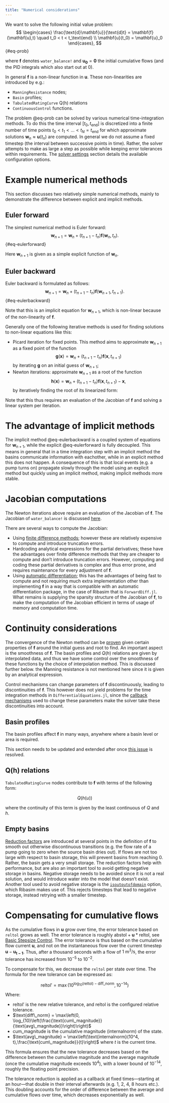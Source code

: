 ```yaml
---
title: "Numerical considerations"
---
```


We want to solve the following initial value problem:
$$
\begin{cases}
    \frac{\text{d}\mathbf{u}}{\text{d}t} = \mathbf{f}(\mathbf{u},t) \quad t_0 < t < t_\text{end} \\
    \mathbf{u}(t_0) = \mathbf{u}_0
\end{cases},
$$ {#eq-prob}

where $\mathbf{f}$ denotes `water_balance!` and $\mathbf{u_0} = \mathbf{0}$ the initial cumulative flows (and the PID integrals which also start out at $0$).

In general $\mathbf{f}$ is a non-linear function in $\mathbf{u}$. These non-linearities are introduced by e.g.:

- `ManningResistance` nodes;
- `Basin` profiles;
- `TabulatedRatingCurve` Q(h) relations
- `ContinuousControl` functions.

The problem @eq-prob can be solved by various numerical time-integration methods. To do this the time interval $[t_0,t_\text{end}]$ is discretized into a finite number of time points $t_0 < t_1 < \ldots < t_N = t_\text{end}$ for which approximate solutions $\mathbf{w}_n \approx \mathbf{u}(t_n)$ are computed. In general we do not assume a fixed timestep (the interval between successive points in time). Rather, the solver attempts to make as large a step as possible while keeping error tolerances within requirements. The [solver settings](/reference/usage.qmd#sec-solver-settings) section details the available configuration options.

# Example numerical methods

This section discusses two relatively simple numerical methods, mainly to demonstrate the difference between explicit and implicit methods.

## Euler forward

The simplest numerical method is Euler forward:
$$
\mathbf{w}_{n+1} = \mathbf{w}_n + (t_{n+1}-t_n)\mathbf{f}(\mathbf{w}_n, t_n).
$$ {#eq-eulerforward}

Here $\mathbf{w}_{n+1}$ is given as a simple explicit function of $\mathbf{w}_n$.

## Euler backward

Euler backward is formulated as follows:
$$
\mathbf{w}_{n+1} = \mathbf{w}_n + (t_{n+1}-t_n)\mathbf{f}(\mathbf{w}_{n+1},t_{n+1}).
$$ {#eq-eulerbackward}

Note that this is an implicit equation for $\mathbf{w}_{n+1}$, which is non-linear because of the non-linearity of $\mathbf{f}$.

Generally one of the following iterative methods is used for finding solutions to non-linear equations like this:

- Picard iteration for fixed points. This method aims to approximate $\mathbf{w}_{n+1}$ as a fixed point of the function
$$
\mathbf{g}(\mathbf{x}) = \mathbf{w}_n + (t_{n+1}-t_n)\mathbf{f}(\mathbf{x},t_{n+1})
$$
by iterating $\mathbf{g}$ on an initial guess of $\mathbf{w}_{n+1}$;
- Newton iterations: approximate $\mathbf{w}_{n+1}$ as a root of the function
$$
\mathbf{h}(\mathbf{x}) = \mathbf{w}_n + (t_{n+1}-t_n)\mathbf{f}(\mathbf{x},t_{n+1}) - \mathbf{x},
$$
by iteratively finding the root of its linearized form:

\begin{align}
\mathbf{0} =& \mathbf{h}(\mathbf{w}_{n+1}^k) + \mathbf{J}(\mathbf{h})(\mathbf{w}_{n+1}^k)(\mathbf{w}_{n+1}^{k+1}-\mathbf{w}_{n+1}^k) \\
=& \mathbf{w}_n + (t_{n+1}-t_n)\mathbf{f}(\mathbf{w}_{n+1}^k,t_{n+1}) - \mathbf{w}_{n+1}^k \\ +&\left[(t_{n+1}-t_n)\mathbf{J}(\mathbf{f})(\mathbf{w}_{n+1}^k)-\mathbf{I}\right](\mathbf{w}_{n+1}^{k+1}-\mathbf{w}_{n+1}^k).
\end{align}
Note that this thus requires an evaluation of the Jacobian of $\mathbf{f}$ and solving a linear system per iteration.

# The advantage of implicit methods

The implicit method @eq-eulerbackward is a coupled system of equations for $\mathbf{w}_{n+1}$, while the explicit @eq-eulerforward is fully decoupled. This means in general that in a time integration step with an implicit method the basins communicate information with eachother, while in an explicit method this does not happen. A consequence of this is that local events (e.g. a pump turns on) propagate slowly through the model using an explicit method but quickly using an implicit method, making implicit methods more stable.

# Jacobian computations
The Newton iterations above require an evaluation of the Jacobian of $\mathbf{f}$. The Jacobian of `water_balance!` is discussed [here](/concept/equations.qmd#the-jacobian).

There are several ways to compute the Jacobian:

- Using [finite difference methods](https://en.wikipedia.org/wiki/Numerical_differentiation#Finite_differences); however these are relatively expensive to compute and introduce truncation errors.
- Hardcoding analytical expressions for the partial derivatives; these have the advantages over finite difference methods that they are cheaper to compute and don't introduce truncation errors. However, computing and coding these partial derivatives is complex and thus error prone, and requires maintenance for every adjustment of $\mathbf{f}$.
- Using [automatic differentiation](https://juliadiff.org/ForwardDiff.jl/stable/dev/how_it_works/); this has the advantages of being fast to compute and not requiring much extra implementation other than implementing $\mathbf{f}$ in a way that is compatible with an automatic differentiation package, in the case of Ribasim that is `ForwardDiff.jl`. What remains is supplying the sparsity structure of the Jacobian of $\mathbf{f}$, to make the computation of the Jacobian efficient in terms of usage of memory and computation time.

# Continuity considerations

The convergence of the Newton method can be [proven](https://en.wikipedia.org/wiki/Newton%27s_method#Proof_of_quadratic_convergence_for_Newton's_iterative_method) given certain properties of $\mathbf{f}$ around the initial guess and root to find. An important aspect is the smoothness of $\mathbf{f}$. The basin profiles and $Q(h)$ relations are given by interpolated data, and thus we have some control over the smoothness of these functions by the choice of interpolation method. This is discussed further below. the Manning resistance is not mentioned here since it is given by an analytical expression.

Control mechanisms can change parameters of $\mathbf{f}$ discontinuously, leading to discontinuities of $\mathbf{f}$. This however does not yield problems for the time integration methods in `DifferentialEquations.jl`, since the [callback mechanisms](https://docs.sciml.ai/DiffEqDocs/stable/features/callback_functions/) used to change these parameters make the solver take these discontinuities into account.

## Basin profiles

The basin profiles affect $\mathbf{f}$ in many ways, anywhere where a basin level or area is required.

::: {.callout-note}
This section needs to be updated and extended after once [this issue](https://github.com/Deltares/Ribasim/issues/566) is resolved.
:::

## Q(h) relations

`TabulatedRatingCurve` nodes contribute to $\mathbf{f}$ with terms of the following form:

$$
    Q(h(u))
$$

where the continuity of this term is given by the least continuous of $Q$ and $h$.

## Empty basins

[Reduction factors](/reference/node/basin.qmd#sec-reduction-factor) are introduced at several points in the definition of $\mathbf{f}$ to smooth out otherwise discontinuous transitions (e.g. the flow rate of a pump going to zero when the source basin dries out).
If flows are not too large with respect to basin storage, this will prevent basins from reaching 0.
Rather, the basin gets a very small storage.
The reduction factors help with performance, but are also an important tool to avoid getting negative storage in basins.
Negative storage needs to be avoided since it is not a real solution, and would introduce water into the model that doesn't exist.
Another tool used to avoid negative storage is the [`isoutoutofdomain`](https://docs.sciml.ai/DiffEqDocs/stable/basics/common_solver_opts/) option, which Ribasim makes use of.
This rejects timesteps that lead to negative storage, instead retrying with a smaller timestep.

# Compensating for cumulative flows

As the cumulative flows in $\mathbf{u}$ grow over time, the error tolerance based on `reltol` grows as well. The error tolerance is roughly $\text{abstol} + \mathbf{u} * \text{reltol}$, see [Basic Stepsize Control](https://docs.sciml.ai/DiffEqDocs/stable/basics/common_solver_opts/). The error tolerance is thus based on the cumulative flow current $\mathbf{u}$, and not on the instantaneous flow over the current timestep $\mathbf{u}-\mathbf{u_{t-1}}$. Thus, after a thousand seconds with a flow of $1\text{ m}^3/\text{s}$, the error tolerance has increased from $10^{-5}$ to $10^{-2}$.

To compensate for this, we decrease the `reltol` per state over time. The formula for the new tolerance can be expressed as:

$$
\text{reltol}' = \max\left(10^{\log_{10}(\text{reltol}) - \text{diff\_norm}}, 10^{-14}\right)
$$

Where:

- $\text{reltol}'$ is the new relative tolerance, and $\text{reltol}$ is the configured relative tolerance.
- $\text{diff\_norm} = \max\left(0, \log_{10}\left(\frac{\text{cum\_magnitude}}{\text{avg\_magnitude}}\right)\right)$
- $\text{cum\_magnitude}$ is the cumulative magnitude ($\text{internalnorm}$) of the state.
- $\text{avg\_magnitude} = \max\left(\text{internalnorm}(10^4, t),\frac{\text{cum\_magnitude}}{t}\right)$ where $t$ is the current time.

This formula ensures that the new tolerance decreases based on the difference between the cumulative magnitude and the average magnitude (once the cumulative magnitude exceeds $10^{4}$), with a lower bound of $10^{-14}$, roughly the floating point precision.

The tolerance reduction is applied as a callback at fixed times---starting at an hour---that double in their interval afterwards (e.g. 1, 2, 4, 8 hours etc.). This doubling accounts for the order of difference between the average and cumulative flows over time, which decreases exponentially as well.
